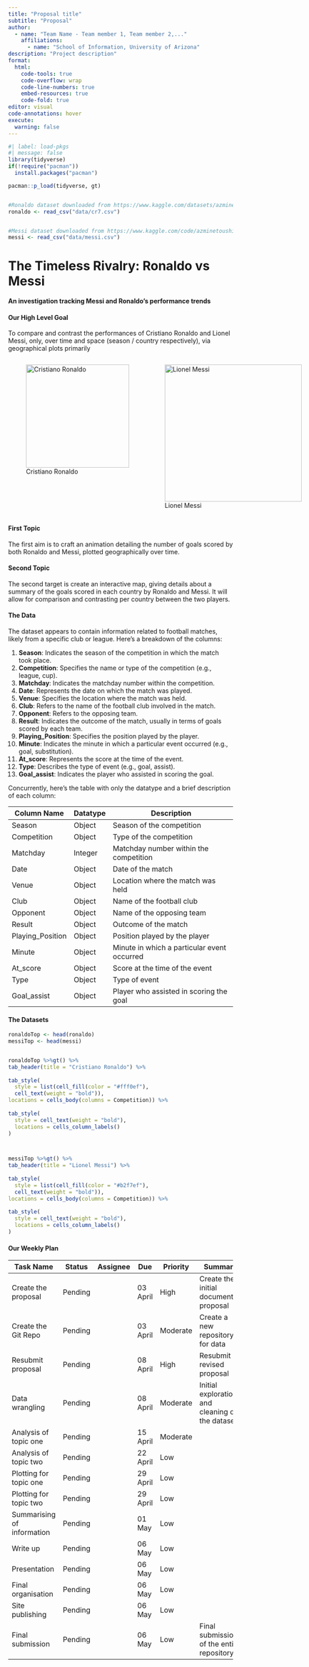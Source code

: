 ```yaml
---
title: "Proposal title"
subtitle: "Proposal"
author: 
  - name: "Team Name - Team member 1, Team member 2,..."
    affiliations:
      - name: "School of Information, University of Arizona"
description: "Project description"
format:
  html:
    code-tools: true
    code-overflow: wrap
    code-line-numbers: true
    embed-resources: true
    code-fold: true
editor: visual
code-annotations: hover
execute:
  warning: false
---
```


```r
#| label: load-pkgs
#| message: false
library(tidyverse)
if(!require("pacman"))
  install.packages("pacman")

pacman::p_load(tidyverse, gt)


#Ronaldo dataset downloaded from https://www.kaggle.com/datasets/azminetoushikwasi/cr7-cristiano-ronaldo-all-club-goals-stats
ronaldo <- read_csv("data/cr7.csv")


#Messi dataset downloaded from https://www.kaggle.com/code/azminetoushikwasi/lionel-messi-extended-eda-goals/input?select=messi.csv
messi <- read_csv("data/messi.csv")
```

# The Timeless Rivalry: Ronaldo vs Messi

**An investigation tracking Messi and Ronaldo's performance trends**

#### Our High Level Goal

To compare and contrast the performances of Cristiano Ronaldo and Lionel Messi, only, over time and space (season / country respectively), via geographical plots primarily

::: {style="display: flex; margin-left: auto; margin-right: auto;"}
![Cristiano Ronaldo](data/Ronaldo_Img.jpg){style="flex: 49%; float: left; padding-right: 10%;" width="231"}

![Lionel Messi](data/Messi_Img.jpg){fig-align="" style="flex: 49%;  float: right;" width="307"}
:::

#### First Topic

The first aim is to craft an animation detailing the number of goals scored by both Ronaldo and Messi, plotted geographically over time.

#### Second Topic

The second target is create an interactive map, giving details about a summary of the goals scored in each country by Ronaldo and Messi. It will allow for comparison and contrasting per country between the two players.

#### The Data

The dataset appears to contain information related to football matches, likely from a specific club or league. Here's a breakdown of the columns:

1.  **Season**: Indicates the season of the competition in which the match took place.
2.  **Competition**: Specifies the name or type of the competition (e.g., league, cup).
3.  **Matchday**: Indicates the matchday number within the competition.
4.  **Date**: Represents the date on which the match was played.
5.  **Venue**: Specifies the location where the match was held.
6.  **Club**: Refers to the name of the football club involved in the match.
7.  **Opponent**: Refers to the opposing team.
8.  **Result**: Indicates the outcome of the match, usually in terms of goals scored by each team.
9.  **Playing_Position**: Specifies the position played by the player.
10. **Minute**: Indicates the minute in which a particular event occurred (e.g., goal, substitution).
11. **At_score**: Represents the score at the time of the event.
12. **Type**: Describes the type of event (e.g., goal, assist).
13. **Goal_assist**: Indicates the player who assisted in scoring the goal.

Concurrently, here's the table with only the datatype and a brief description of each column:

| Column Name      | Datatype | Description                                 |
|------------------|----------|---------------------------------------------|
| Season           | Object   | Season of the competition                   |
| Competition      | Object   | Type of the competition                     |
| Matchday         | Integer  | Matchday number within the competition      |
| Date             | Object   | Date of the match                           |
| Venue            | Object   | Location where the match was held           |
| Club             | Object   | Name of the football club                   |
| Opponent         | Object   | Name of the opposing team                   |
| Result           | Object   | Outcome of the match                        |
| Playing_Position | Object   | Position played by the player               |
| Minute           | Object   | Minute in which a particular event occurred |
| At_score         | Object   | Score at the time of the event              |
| Type             | Object   | Type of event                               |
| Goal_assist      | Object   | Player who assisted in scoring the goal     |

#### The Datasets

```r
ronaldoTop <- head(ronaldo)
messiTop <- head(messi)


ronaldoTop %>%gt() %>%
tab_header(title = "Cristiano Ronaldo") %>%
  
tab_style(
  style = list(cell_fill(color = "#fff0ef"),
  cell_text(weight = "bold")),
locations = cells_body(columns = Competition)) %>% 
  
tab_style(
  style = cell_text(weight = "bold"),
  locations = cells_column_labels()
)



messiTop %>%gt() %>%
tab_header(title = "Lionel Messi") %>%
  
tab_style(
  style = list(cell_fill(color = "#b2f7ef"),
  cell_text(weight = "bold")),
locations = cells_body(columns = Competition)) %>% 
  
tab_style(
  style = cell_text(weight = "bold"),
  locations = cells_column_labels()
)

```

#### Our Weekly Plan

| Task Name                  | Status  | Assignee | Due      | Priority | Summary                                          |
|----------------------------|---------|----------|----------|----------|--------------------------------------------------|
| Create the proposal        | Pending |          | 03 April | High     | Create the initial documented proposal           |
| Create the Git Repo        | Pending |          | 03 April | Moderate | Create a new repository for data                 |
| Resubmit proposal          | Pending |          | 08 April | High     | Resubmit revised proposal                        |
| Data wrangling             | Pending |          | 08 April | Moderate | Initial exploration and cleaning of the datasets |
| Analysis of topic one      | Pending |          | 15 April | Moderate |                                                  |
| Analysis of topic two      | Pending |          | 22 April | Low      |                                                  |
| Plotting for topic one     | Pending |          | 29 April | Low      |                                                  |
| Plotting for topic two     | Pending |          | 29 April | Low      |                                                  |
| Summarising of information | Pending |          | 01 May   | Low      |                                                  |
| Write up                   | Pending |          | 06 May   | Low      |                                                  |
| Presentation               | Pending |          | 06 May   | Low      |                                                  |
| Final organisation         | Pending |          | 06 May   | Low      |                                                  |
| Site publishing            | Pending |          | 06 May   | Low      |                                                  |
| Final submission           | Pending |          | 06 May   | Low      | Final submission of the entire repository        |
